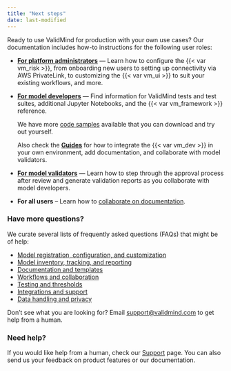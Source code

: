 ```yaml
---
title: "Next steps"
date: last-modified
---
```


Ready to use ValidMind for production with your own use cases? Our documentation includes how-to instructions for the following user roles:

- [**For platform administrators**](../guide/guides.qmd#onboarding) — Learn how to configure the {{< var vm_risk >}}, from onboarding new users to setting up connectivity via AWS PrivateLink, to customizing the {{< var vm_ui >}} to suit your existing workflows, and more. 

- [**For model developers**](../guide/get-started-developer-framework.qmd) — Find information for ValidMind tests and test suites, additional Jupyter Notebooks, and the {{< var vm_framework >}} reference.

   We have more [code samples](../guide/samples-jupyter-notebooks.qmd) available that you can download and try out yourself.

   Also check the [**Guides**](../guide/guides.qmd) for how to integrate the {{< var vm_dev >}} in your own environment, add documentation, and collaborate with model validators.

- [**For model validators**](../guide/guides.qmd#model-validation) — Learn how to step through the approval process after review and generate validation reports as you collaborate with model developers.

-  **For all users** – Learn how to [collaborate on documentation](../guide/collaborate-with-others.qmd).


### Have more questions?

We curate several lists of frequently asked questions (FAQs) that might be of help: 

- [Model registration, configuration, and customization](../faq/faq-models.qmd)
- [Model inventory, tracking, and reporting](../faq/faq-inventory.qmd)
- [Documentation and templates](../faq/faq-documentation.qmd)
- [Workflows and collaboration](../faq/faq-workflows.qmd)
- [Testing and thresholds](../faq/faq-testing.qmd)
- [Integrations and support](../faq/faq-integrations.qmd)
- [Data handling and privacy](../faq/faq-privacy.qmd)

Don't see what you are looking for? Email [support@validmind.com](mailto:support@validmind.com) to get help from a human.

### Need help?

If you would like help from a human, check our [Support](../support/support.qmd) page. You can also send us your feedback on product features or our documentation.
